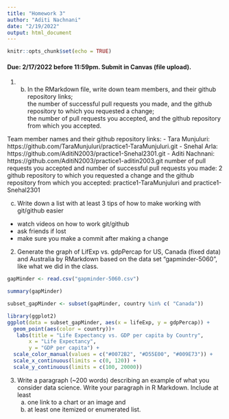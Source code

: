 ---
title: "Homework 3"
author: "Aditi Nachnani"
date: "2/19/2022"
output: html_document
---

```{r setup, include=FALSE}
knitr::opts_chunk$set(echo = TRUE)
```

#### Due: 2/17/2022 before 11:59pm. Submit in Canvas (file upload).
1. b. In the RMarkdown file, write down team members, and their github repository links;  
the number of successful pull requests you made, and the github repository to which you requested a change;  
the number of pull requests you accepted, and the github repository from which you accepted.  

Team member names and their github repository links:
- Tara Munjuluri: https://github.com/TaraMunjuluri/practice1-TaraMunjuluri.git
- Snehal Arla: https://github.com/AditiN2003/practice1-Snehal2301.git
- Aditi Nachnani: https://github.com/AditiN2003/practice1-aditin2003.git
 number of pull requests you accepted and number of successful pull requests you made: 2
 github repository to which you requested a change and the github repository from which you accepted: practice1-TaraMunjuluri and practice1-Snehal2301
 
 c. Write down a list with at least 3 tips of how to make working with git/github easier 
 - watch videos on how to work git/github
 - ask friends if lost
 - make sure you make a commit after making a change

2. Generate the graph of LifExp vs. gdpPercap for US, Canada (fixed data) and Australia by RMarkdown based on the data set "gapminder-5060", like what we did in the class.  
```{r}
gapMinder <- read.csv("gapminder-5060.csv")
```
```{r}
summary(gapMinder)
```
```{r}
subset_gapMinder <- subset(gapMinder, country %in% c( "Canada"))

```


```{r}
library(ggplot2)
ggplot(data = subset_gapMinder, aes(x = lifeExp, y = gdpPercap)) +
  geom_point(aes(color = country))+
   labs(title = "Life Expectancy vs. GDP per capita by Country",
       x = "Life Expectancy",
       y = "GDP per capita") +
  scale_color_manual(values = c("#0072B2", "#D55E00", "#009E73")) +
  scale_x_continuous(limits = c(0, 120)) +
  scale_y_continuous(limits = c(100, 20000))
```

 
 3. Write a paragraph (~200 words) describing an example of what you consider data science. Write your paragraph in R Markdown. Include at least 
    a. one link to a chart or an image and 
    b. at least one itemized or enumerated list.


